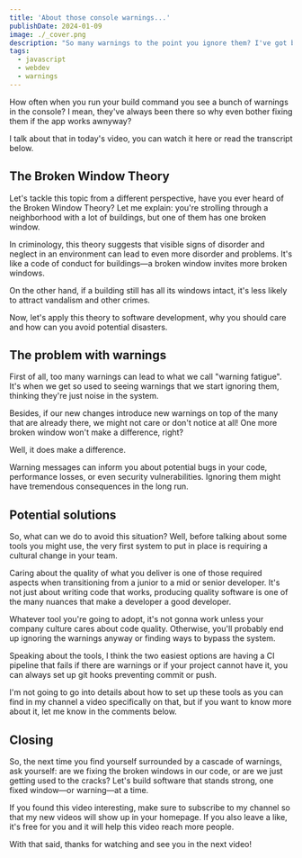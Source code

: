 ```yaml
---
title: 'About those console warnings...'
publishDate: 2024-01-09
image: ./_cover.png
description: "So many warnings to the point you ignore them? I've got bad news for you."
tags:
  - javascript
  - webdev
  - warnings
---
```



How often when you run your build command you see a bunch of warnings in the console? I mean, they've always been there so why even bother fixing them if the app works awnyway?

I talk about that in today's video, you can watch it here or read the transcript below.

<YouTube id="-ydEWqNjPSw" />

## The Broken Window Theory

Let's tackle this topic from a different perspective, have you ever heard of the Broken Window Theory? Let me explain: you're strolling through a neighborhood with a lot of buildings, but one of them has one broken window.

In criminology, this theory suggests that visible signs of disorder and neglect in an environment can lead to even more disorder and problems. It's like a code of conduct for buildings—a broken window invites more broken windows.

On the other hand, if a building still has all its windows intact, it's less likely to attract vandalism and other crimes.

Now, let's apply this theory to software development, why you should care and how can you avoid potential disasters.

## The problem with warnings

First of all, too many warnings can lead to what we call "warning fatigue". It's when we get so used to seeing warnings that we start ignoring them, thinking they're just noise in the system.

Besides, if our new changes introduce new warnings on top of the many that are already there, we might not care or don't notice at all! One more broken window won't make a difference, right?

Well, it does make a difference.

Warning messages can inform you about potential bugs in your code, performance losses, or even security vulnerabilities. Ignoring them might have tremendous consequences in the long run.

## Potential solutions

So, what can we do to avoid this situation? Well, before talking about some tools you might use, the very first system to put in place is requiring a cultural change in your team.

Caring about the quality of what you deliver is one of those required aspects when transitioning from a junior to a mid or senior developer. It's not just about writing code that works, producing quality software is one of the many nuances that make a developer a good developer.

Whatever tool you're going to adopt, it's not gonna work unless your company culture cares about code quality. Otherwise, you'll probably end up ignoring the warnings anyway or finding ways to bypass the system.

Speaking about the tools, I think the two easiest options are having a CI pipeline that fails if there are warnings or if your project cannot have it, you can always set up git hooks preventing commit or push.

I'm not going to go into details about how to set up these tools as you can find in my channel a video specifically on that, but if you want to know more about it, let me know in the comments below.

## Closing

So, the next time you find yourself surrounded by a cascade of warnings, ask yourself: are we fixing the broken windows in our code, or are we just getting used to the cracks? Let's build software that stands strong, one fixed window—or warning—at a time.

If you found this video interesting, make sure to subscribe to my channel so that my new videos will show up in your homepage. If you also leave a like, it's free for you and it will help this video reach more people.

With that said, thanks for watching and see you in the next video!
